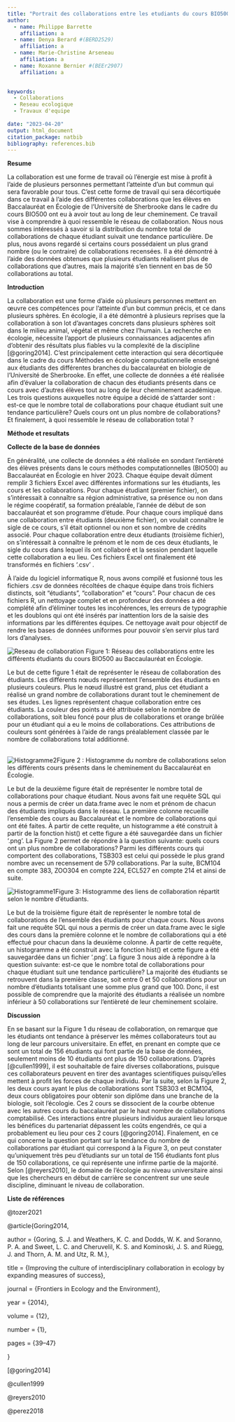 ```yaml
---
title: "Portrait des collaborations entre les etudiants du cours BIO500"
author:
  - name: Philippe Barrette
    affiliation: a
  - name: Denya Berard #(BERD2529)
    affiliation: a
  - name: Marie-Christine Arseneau
    affiliation: a
  - name: Roxanne Bernier #(BEEr2907)
    affiliation: a

    
keywords:
  - Collaborations
  - Reseau ecologique
  - Travaux d'equipe
    
date: "2023-04-20"
output: html_document
citation_package: natbib
bibliography: references.bib
---
```


**Resume**

La collaboration est une forme de travail où l'énergie est mise à profit à l'aide de plusieurs personnes permettant l'atteinte d'un but commun qui sera favorable pour tous. C'est cette forme de travail qui sera décortiquée dans ce travail à l'aide des différentes collaborations que les élèves en Baccalauréat en Écologie de l'Université de Sherbrooke dans le cadre du cours BIO500 ont eu à avoir tout au long de leur cheminement. Ce travail vise à comprendre à quoi ressemble le réseau de collaboration. Nous nous sommes intéressés à savoir si la distribution du nombre total de collaborations de chaque étudiant suivait une tendance particulière. De plus, nous avons regardé si certains cours possédaient un plus grand nombre (ou le contraire) de collaborations recensées. Il a été démontré à l'aide des données obtenues que plusieurs étudiants réalisent plus de collaborations que d'autres, mais la majorité s'en tiennent en bas de 50 collaborations au total.

**Introduction**

La collaboration est une forme d'aide où plusieurs personnes mettent en œuvre ces compétences pour l'atteinte d'un but commun précis, et ce dans plusieurs sphères. En écologie, il a été démontré à plusieurs reprises que la collaboration à son lot d'avantages concrets dans plusieurs sphères soit dans le milieu animal, végétal et même chez l'humain. La recherche en écologie, nécessite l'apport de plusieurs connaissances adjacentes afin d'obtenir des résultats plus fiables vu la complexité de la discipline [@goring2014]. C'est principalement cette interaction qui sera décortiquée dans le cadre du cours Méthodes en écologie computationnelle enseigné aux étudiants des différentes branches du baccalauréat en biologie de l'Université de Sherbrooke. En effet, une collecte de données a été réalisée afin d'évaluer la collaboration de chacun des étudiants présents dans ce cours avec d'autres élèves tout au long de leur cheminement académique. Les trois questions auxquelles notre équipe a décidé de s'attarder sont : est-ce que le nombre total de collaborations pour chaque étudiant suit une tendance particulière? Quels cours ont un plus nombre de collaborations? Et finalement, à quoi ressemble le réseau de collaboration total ?

**Méthode et resultats**

**Collecte de la base de données**

En généralité, une collecte de données a été réalisée en sondant l'entièreté des élèves présents dans le cours méthodes computationnelles (BIO500) au Baccalauréat en Écologie en hiver 2023. Chaque équipe devait dûment remplir 3 fichiers Excel avec différentes informations sur les étudiants, les cours et les collaborations. Pour chaque étudiant (premier fichier), on s'intéressait à connaître sa région administrative, sa présence ou non dans le régime coopératif, sa formation préalable, l'année de début de son baccalauréat et son programme d'étude. Pour chaque cours impliqué dans une collaboration entre étudiants (deuxième fichier), on voulait connaître le sigle de ce cours, s'il était optionnel ou non et son nombre de crédits associé. Pour chaque collaboration entre deux étudiants (troisième fichier), on s'intéressait à connaître le prénom et le nom de ces deux étudiants, le sigle du cours dans lequel ils ont collaboré et la session pendant laquelle cette collaboration a eu lieu. Ces fichiers Excel ont finalement été transformés en fichiers '.csv' .

À l'aide du logiciel informatique R, nous avons compilé et fusionné tous les fichiers .csv de données récoltées de chaque équipe dans trois fichiers distincts, soit "étudiants", "collaboration" et "cours". Pour chacun de ces fichiers R, un nettoyage complet et en profondeur des données a été complété afin d'éliminer toutes les incohérences, les erreurs de typographie et les doublons qui ont été insérés par inattention lors de la saisie des informations par les différentes équipes. Ce nettoyage avait pour objectif de rendre les bases de données uniformes pour pouvoir s'en servir plus tard lors d'analyses. 

![Reseau de collaboration](figures/Reseau_de_collaboration.png) Figure 1: Réseau des collaborations entre les différents étudiants du cours BIO500 au Baccaulauréat en Écologie.

Le but de cette figure 1 était de représenter le réseau de collaboration des étudiants. Les différents nœuds représentent l'ensemble des étudiants en plusieurs couleurs. Plus le nœud illustré est grand, plus cet étudiant a réalisé un grand nombre de collaborations durant tout le cheminement de ses études. Les lignes représentent chaque collaboration entre ces étudiants. La couleur des points a été attribuée selon le nombre de collaborations, soit bleu foncé pour plus de collaborations et orange brûlée pour un étudiant qui a eu le moins de collaborations. Ces attributions de couleurs sont générées à l'aide de rangs préalablement classée par le nombre de collaborations total additionné.

\
![Histogramme2](figures/Histogramme_de_collaboration_par_cours.png)Figure 2 : Histogramme du nombre de collaborations selon les différents cours présents dans le cheminement du Baccalauréat en Écologie.

Le but de la deuxième figure était de représenter le nombre total de collaborations pour chaque étudiant. Nous avons fait une requête SQL qui nous a permis de créer un data.frame avec le nom et prénom de chacun des étudiants impliqués dans le réseau. La première colonne recueille l'ensemble des cours au Baccalauréat et le nombre de collaborations qui ont été faites. À partir de cette requête, un histogramme a été construit à partir de la fonction hist() et cette figure a été sauvegardée dans un fichier '.png'. La Figure 2 permet de répondre à la question suivante: quels cours ont un plus nombre de collaborations? Parmi les différents cours qui comportent des collaborations, TSB303 est celui qui possède le plus grand nombre avec un recensement de 579 collaborations. Par la suite, BCM104 en compte 383, ZOO304 en compte 224, ECL527 en compte 214 et ainsi de suite.

![Histogramme1](figures/Histogramme_de_collaboration_entre_etudiants.png)Figure 3: Histogramme des liens de collaboration répartit selon le nombre d'étudiants.

Le but de la troisième figure était de représenter le nombre total de collaborations de l'ensemble des étudiants pour chaque cours. Nous avons fait une requête SQL qui nous a permis de créer un data.frame avec le sigle des cours dans la première colonne et le nombre de collaborations qui a été effectué pour chacun dans la deuxième colonne. À partir de cette requête, un histogramme a été construit avec la fonction hist() et cette figure a été sauvegardée dans un fichier '.png'. La figure 3 nous aide à répondre à la question suivante: est-ce que le nombre total de collaborations pour chaque étudiant suit une tendance particulière? La majorité des étudiants se retrouvent dans la première classe, soit entre 0 et 50 collaborations pour un nombre d'étudiants totalisant une somme plus grand que 100. Donc, il est possible de comprendre que la majorité des étudiants a réalisée un nombre inférieur à 50 collaborations sur l'entièreté de leur cheminement scolaire.

**Discussion**

En se basant sur la Figure 1 du réseau de collaboration, on remarque que les étudiants ont tendance à préserver les mêmes collaborateurs tout au long de leur parcours universitaire. En effet, en prenant en compte que ce sont un total de 156 étudiants qui font partie de la base de données, seulement moins de 10 étudiants ont plus de 150 collaborations. D'après [@cullen1999], il est souhaitable de faire diverses collaborations, puisque ces collaborateurs peuvent en tirer des avantages scientifiques puisqu'elles mettent à profit les forces de chaque individu. Par la suite, selon la Figure 2, les deux cours ayant le plus de collaborations sont TSB303 et BCM104, deux cours obligatoires pour obtenir son diplôme dans une branche de la biologie, soit l'écologie. Ces 2 cours se dissocient de la courbe obtenue avec les autres cours du baccalauréat par le haut nombre de collaborations comptabilisé. Ces interactions entre plusieurs individus auraient lieu lorsque les bénéfices du partenariat dépassent les coûts engendrés, ce qui a probablement eu lieu pour ces 2 cours [@goring2014]. Finalement, en ce qui concerne la question portant sur la tendance du nombre de collaborations par étudiant qui correspond à la Figure 3, on peut constater qu'uniquement très peu d'étudiants sur un total de 156 étudiants font plus de 150 collaborations, ce qui représente une infirme partie de la majorité. Selon [@reyers2010], le domaine de l'écologie au niveau universitaire ainsi que les chercheurs en début de carrière se concentrent sur une seule discipline, diminuant le niveau de collaboration. 

**Liste de références**

@tozer2021

\@article{Goring2014,

author = {Goring, S. J. and Weathers, K. C. and Dodds, W. K. and Soranno, P. A. and Sweet, L. C. and Cheruvelil, K. S. and Kominoski, J. S. and Rüegg, J. and Thorn, A. M. and Utz, R. M.},

title = {Improving the culture of interdisciplinary collaboration in ecology by expanding measures of success},

journal = {Frontiers in Ecology and the Environment},

year = {2014},

volume = {12},

number = {1},

pages = {39--47}

}

[@goring2014]

@cullen1999

@reyers2010

@perez2018

\

\
